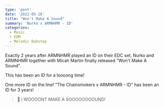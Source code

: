 ```yaml
---
type: 'post'
date: '2022-05-26'
title: "Won't Make A Sound"
summary: 'Nurko x ARMNHMR - ID'
categories:
  - Music
  - EDM
  - Melodic Dubstep
---
```


Exactly 2 years after ARMNHMR played an ID on their EDC set, Nurko and ARMNHMR together with Micah Martin finally released "Won't Make A Sound".

This has been an ID for a loooong time!

One more ID on the line! "The Chainsmokers x ARMNHMR - ID" has been an ID for 3 years!

> 🎵 I WOOOONT MAKE A SOOOOOOOOUND!

<YouTubeVideo src="https://www.youtube.com/watch?v=uW3HksJXSSA" />
